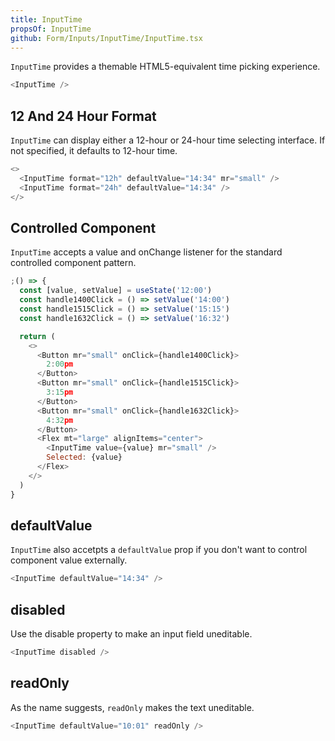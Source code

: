 ```yaml
---
title: InputTime
propsOf: InputTime
github: Form/Inputs/InputTime/InputTime.tsx
---
```


`InputTime` provides a themable HTML5-equivalent time picking experience.

```js
<InputTime />
```

## 12 And 24 Hour Format

`InputTime` can display either a 12-hour or 24-hour time selecting interface. If not specified, it defaults to 12-hour time.

```js
<>
  <InputTime format="12h" defaultValue="14:34" mr="small" />
  <InputTime format="24h" defaultValue="14:34" />
</>
```

## Controlled Component

`InputTime` accepts a value and onChange listener for the standard controlled component pattern.

```js
;() => {
  const [value, setValue] = useState('12:00')
  const handle1400Click = () => setValue('14:00')
  const handle1515Click = () => setValue('15:15')
  const handle1632Click = () => setValue('16:32')

  return (
    <>
      <Button mr="small" onClick={handle1400Click}>
        2:00pm
      </Button>
      <Button mr="small" onClick={handle1515Click}>
        3:15pm
      </Button>
      <Button mr="small" onClick={handle1632Click}>
        4:32pm
      </Button>
      <Flex mt="large" alignItems="center">
        <InputTime value={value} mr="small" />
        Selected: {value}
      </Flex>
    </>
  )
}
```

## defaultValue

`InputTime` also accetpts a `defaultValue` prop if you don't want to control component value externally.

```js
<InputTime defaultValue="14:34" />
```

## disabled

Use the disable property to make an input field uneditable.

```js
<InputTime disabled />
```

## readOnly

As the name suggests, `readOnly` makes the text uneditable.

```js
<InputTime defaultValue="10:01" readOnly />
```

